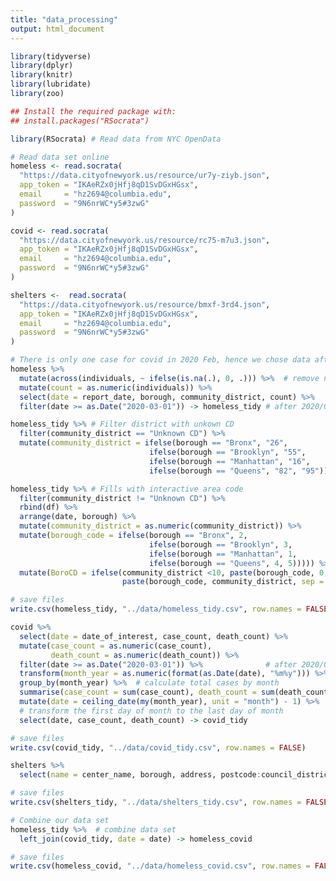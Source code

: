 ```yaml
---
title: "data_processing"
output: html_document
---
```


```r
library(tidyverse)
library(dplyr)
library(knitr)
library(lubridate)
library(zoo)

## Install the required package with:
## install.packages("RSocrata")

library(RSocrata) # Read data from NYC OpenData
```

```r
# Read data set online
homeless <- read.socrata(
  "https://data.cityofnewyork.us/resource/ur7y-ziyb.json",
  app_token = "IKAeRZx0jHfj8qD1SvDGxHGsx",
  email     = "hz2694@columbia.edu",
  password  = "9N6nrWC*y5#3zwG"
)

covid <- read.socrata(
  "https://data.cityofnewyork.us/resource/rc75-m7u3.json",
  app_token = "IKAeRZx0jHfj8qD1SvDGxHGsx",
  email     = "hz2694@columbia.edu",
  password  = "9N6nrWC*y5#3zwG"
)

shelters <-  read.socrata(
  "https://data.cityofnewyork.us/resource/bmxf-3rd4.json",
  app_token = "IKAeRZx0jHfj8qD1SvDGxHGsx",
  email     = "hz2694@columbia.edu",
  password  = "9N6nrWC*y5#3zwG"
)
```

```r
# There is only one case for covid in 2020 Feb, hence we chose data after 2020/03/01
homeless %>%
  mutate(across(individuals, ~ ifelse(is.na(.), 0, .))) %>%  # remove na (if needed)
  mutate(count = as.numeric(individuals)) %>%
  select(date = report_date, borough, community_district, count) %>%
  filter(date >= as.Date("2020-03-01")) -> homeless_tidy # after 2020/03/01 (covid period)

homeless_tidy %>% # Filter district with unkown CD
  filter(community_district == "Unknown CD") %>%
  mutate(community_district = ifelse(borough == "Bronx", "26",
                               ifelse(borough == "Brooklyn", "55",
                               ifelse(borough == "Manhattan", "16",
                               ifelse(borough == "Queens", "82", "95"))))) -> df

homeless_tidy %>% # Fills with interactive area code
  filter(community_district != "Unknown CD") %>%
  rbind(df) %>%
  arrange(date, borough) %>%
  mutate(community_district = as.numeric(community_district)) %>%
  mutate(borough_code = ifelse(borough == "Bronx", 2,
                               ifelse(borough == "Brooklyn", 3,
                               ifelse(borough == "Manhattan", 1,
                               ifelse(borough == "Queens", 4, 5))))) %>%
  mutate(BoroCD = ifelse(community_district <10, paste(borough_code, 0, community_district, sep = ""),
                         paste(borough_code, community_district, sep = ""))) -> homeless_tidy

# save files
write.csv(homeless_tidy, "../data/homeless_tidy.csv", row.names = FALSE)

covid %>%
  select(date = date_of_interest, case_count, death_count) %>%
  mutate(case_count = as.numeric(case_count),
         death_count = as.numeric(death_count)) %>%
  filter(date >= as.Date("2020-03-01")) %>%              # after 2020/03/01 (covid period)
  transform(month_year = as.numeric(format(as.Date(date), "%m%y"))) %>%  
  group_by(month_year) %>%  # calculate total cases by month
  summarise(case_count = sum(case_count), death_count = sum(death_count)) %>% # calculate total cases   
  mutate(date = ceiling_date(my(month_year), unit = "month") - 1) %>% 
  # transform the first day of month to the last day of month
  select(date, case_count, death_count) -> covid_tidy

# save files
write.csv(covid_tidy, "../data/covid_tidy.csv", row.names = FALSE)

shelters %>%
  select(name = center_name, borough, address, postcode:council_district) -> shelters_tidy

# save files
write.csv(shelters_tidy, "../data/shelters_tidy.csv", row.names = FALSE)
```

```r
# Combine our data set
homeless_tidy %>%  # combine data set
  left_join(covid_tidy, date = date) -> homeless_covid

# save files
write.csv(homeless_covid, "../data/homeless_covid.csv", row.names = FALSE)
```